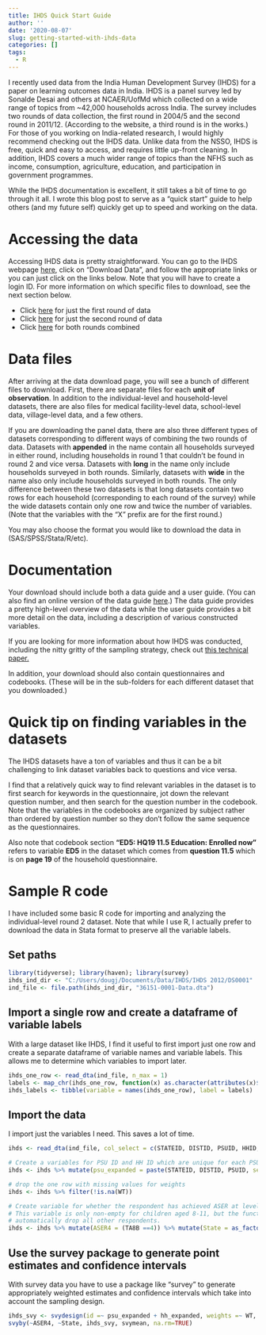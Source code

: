 ---
title: IHDS Quick Start Guide
author: ''
date: '2020-08-07'
slug: getting-started-with-ihds-data
categories: []
tags:
  - R
---

I recently used data from the India Human Development Survey (IHDS) for a paper on learning outcomes data in India. IHDS is a panel survey led by Sonalde Desai and others at NCAER/UofMd which collected on a wide range of topics from ~42,000 households across India. The survey includes two rounds of data collection, the first round in 2004/5 and the second round in 2011/12. (According to the website, a third round is in the works.)
For those of you working on India-related research, I would highly recommend checking out the IHDS data. Unlike data from the NSSO, IHDS is free, quick and easy to access, and requires little up-front cleaning. In addition, IHDS covers a much wider range of topics than the NFHS such as income, consumption, agriculture, education, and participation in government programmes.

While the IHDS documentation is excellent, it still takes a bit of time to go through it all. I wrote this blog post to serve as a "quick start" guide to help others (and my future self) quickly get up to speed and working on the data. 


# Accessing the data
Accessing IHDS data is pretty straightforward. You can go to the IHDS webpage [here](https://ihds.umd.edu/), click on "Download Data", and follow the appropriate links or you can just click on the links below. Note that you will have to create a login ID. For more information on which specific files to download, see the next section below.

* Click [here](https://www.icpsr.umich.edu/web/ICPSR/studies/22626) for just the first round of data
* Click [here](https://www.icpsr.umich.edu/web/DSDR/studies/36151) for just the second round of data
* Click [here](https://www.icpsr.umich.edu/web/ICPSR/studies/37382/datadocumentation) for both rounds combined


# Data files

After arriving at the data download page, you will see a bunch of different files to download. First, there are separate files for each **unit of observation**. In addition to the individual-level and household-level datasets, there are also files for medical facility-level data, school-level data, village-level data, and a few others.

If you are downloading the panel data, there are also three different types of datasets corresponding to different ways of combining the two rounds of data. Datasets with  **appended** in the name contain all households surveyed in either round, including households in round 1 that couldn't be found in round 2 and vice versa. Datasets with **long** in the name only include households surveyed in both rounds. Similarly, datasets with **wide** in the name also only include households surveyed in both rounds. The only difference between these two datasets is that long datasets contain two rows for each household (corresponding to each round of the survey) while the wide datasets contain only one row and twice the number of variables. (Note that the variables with the "X" prefix are for the first round.)

You may also choose the format you would like to download the data in (SAS/SPSS/Stata/R/etc).



# Documentation
Your download should include both a data guide and a user guide. (You can also find an online version of the data guide [here](https://www.icpsr.umich.edu/web/pages/DSDR/idhs-II-data-guide.html).) The data guide provides a pretty high-level overview of the data while the user guide provides a bit more detail on the data, including a description of various constructed variables. 

If you are looking for more information about how IHDS was conducted, including the nitty gritty of the sampling strategy, check out [this technical paper.](https://ihds.umd.edu/sites/default/files/publications/papers/technical%20paper%201.pdf) 

In addition, your download should also contain questionnaires and codebooks. (These will be in the sub-folders for each different dataset that you downloaded.)


# Quick tip on finding variables in the datasets
The IHDS datasets have a ton of variables and thus it can be a bit challenging to link dataset variables back to questions and vice versa.

I find that a relatively quick way to find relevant variables in the dataset is to first search for keywords in the questionnaire, jot down the relevant question number, and then search for the question number in the codebook.  Note that the variables in the codebooks are organized by subject rather than ordered by question number so they don't follow the same sequence as the questionnaires.

Also note that codebook section **"ED5: HQ19 11.5 Education: Enrolled now"** refers to variable **ED5** in the dataset which comes from **question 11.5** which is on **page 19** of the household questionnaire.



# Sample R code

I have included some basic R code for importing and analyzing the individual-level round 2 dataset. Note that while I use R, I actually prefer to download the data in Stata format to preserve all the variable labels.

## Set paths
```{r, message=FALSE, results='hide'}
library(tidyverse); library(haven); library(survey)
ihds_ind_dir <- "C:/Users/dougj/Documents/Data/IHDS/IHDS 2012/DS0001"
ind_file <- file.path(ihds_ind_dir, "36151-0001-Data.dta")
```


## Import a single row and create a dataframe of variable labels
With a large dataset like IHDS, I find it useful to first import just one row and create a separate dataframe of variable names and variable labels. This allows me to determine which variables to import later.
```{r, message=FALSE, results='hide'}
ihds_one_row <- read_dta(ind_file, n_max = 1)
labels <- map_chr(ihds_one_row, function(x) as.character(attributes(x)$label)[1])
ihds_labels <- tibble(variable = names(ihds_one_row), label = labels)
```

## Import the data
I import just the variables I need. This saves a lot of time.

```{r, message=FALSE, results='hide'}
ihds <- read_dta(ind_file, col_select = c(STATEID, DISTID, PSUID, HHID, HHSPLITID, PERSONID, IDPSU, WT,  TA8B))

# Create a variables for PSU ID and HH ID which are unique for each PSU and household. This is required for the survey package.
ihds <- ihds %>% mutate(psu_expanded = paste(STATEID, DISTID, PSUID, sep ="-"), hh_expanded = paste(STATEID, DISTID, PSUID, HHID, HHSPLITID, sep ="-"))

# drop the one row with missing values for weights
ihds <- ihds %>% filter(!is.na(WT))

# Create variable for whether the respondent has achieved ASER at level 4. 
# This variable is only non-empty for children aged 8-11, but the functions below
# automatically drop all other respondents.
ihds <- ihds %>% mutate(ASER4 = (TA8B ==4)) %>% mutate(State = as_factor(STATEID))
```

## Use the survey package to generate point estimates and confidence intervals
With survey data you have to use a package like "survey" to generate appropriately weighted estimates and confidence intervals which take into account the sampling design.
``` {r}
ihds_svy <- svydesign(id =~ psu_expanded + hh_expanded, weights =~ WT, data = ihds)
svyby(~ASER4, ~State, ihds_svy, svymean, na.rm=TRUE)

```





